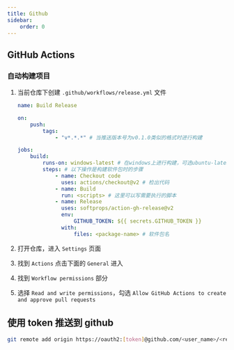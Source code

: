 ```yaml
---
title: Github
sidebar:
    order: 0
---
```


## GitHub Actions


### 自动构建项目

<Steps>

1. 当前仓库下创建 `.github/workflows/release.yml` 文件

    ```yaml title=".github/workflows/release.yml"
    name: Build Release

    on:
        push:
            tags:
                - "v*.*.*" # 当推送版本号为v0.1.0类似的格式时进行构建

    jobs:
        build:
            runs-on: windows-latest # 在windows上进行构建，可选ubuntu-latest的Linux环境
            steps: # 以下操作是构建软件包时的步骤
                - name: Checkout code
                  uses: actions/checkout@v2 # 检出代码
                - name: Build
                  run: <scripts> # 这里可以写需要执行的脚本
                - name: Release
                  uses: softprops/action-gh-release@v2
                  env:
                      GITHUB_TOKEN: ${{ secrets.GITHUB_TOKEN }}
                  with:
                      files: <package-name> # 软件包名
    ```

2. 打开仓库，进入 `Settings` 页面

3. 找到 `Actions` 点击下面的 `General` 进入

4. 找到 `Workflow permissions` 部分

5. 选择 `Read and write permissions`，勾选 `Allow GitHub Actions to create and approve pull requests`

</Steps>

## 使用 token 推送到 github

```bash
git remote add origin https://oauth2:[token]@github.com/<user_name>/<repo_name>.git
```
